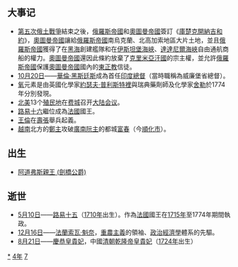 {{yearTOC|1774|清'''[[乾隆|乾隆]]三十九年'''；越南'''[[景興|景興]]三十五年'''；日本'''[[安永_(後桃園天皇)|安永]]三年'''}}
== 大事记 ==
*[[第五次俄土戰爭|第五次俄土戰爭]]結束之後，[[俄羅斯帝國|俄羅斯帝國]]和[[奧圖曼帝國|奧圖曼帝國]]簽訂《[[庫楚克開納吉和約|庫楚克開納吉和約]]》，[[奧圖曼帝國|奧圖曼帝國]]讓給[[俄羅斯帝國|俄羅斯帝國]]南烏克蘭、北高加索地區大片土地，並且[[俄羅斯帝國|俄羅斯帝國]]獲得了在[[黑海|黑海]]創建艦隊和在[[伊斯坦堡海峽|伊斯坦堡海峽]]、[[達達尼爾海峽|達達尼爾海峽]]自由通航商船的權力。[[奧圖曼帝國|奧圖曼帝國]]還因此條約放棄了[[克里米亞汗國|克里米亞汗國]]的宗主權，並允許[[俄羅斯帝國|俄羅斯帝國]]保護[[奧圖曼帝國|奧圖曼帝國]]國內的[[東正教|東正教]]信徒。
*[[10月20日|10月20日]]——[[華倫·黑斯廷斯|華倫·黑斯廷斯]]成為首任[[印度總督|印度總督]]（當時職稱為威廉堡省總督）。
*[[氧|氧]]元素是由英國化學家[[約瑟夫·普利斯特裡|約瑟夫·普利斯特裡]]與瑞典藥劑師及化學家[[舍勒|舍勒]]於1774年分別發現。
*[[北美|北美]]13个[[殖民地|殖民地]]在[[費城|费城]]召开[[大陆会议|大陆会议]]。
*[[路易十六|路易十六]]繼位成為[[法國|法國]]國王。
*[[王倫_(清)|王倫]]在[[壽張|壽張]]舉兵起義。
*[[越南|越南]]北方的[[鄭主|鄭主]]攻破[[阮主|廣南阮主]]的都城[[富春|富春]]（今[[順化市|順化市]]）。

== 出生 ==
* [[阿道弗斯親王_(劍橋公爵)|阿道弗斯親王 (劍橋公爵)]]

== 逝世 ==
{{Wikisource year mention}}
* [[5月10日|5月10日]]——[[路易十五|路易十五]]（[[1710年|1710年]]出生）。作為[[法國|法國]]國王在[[1715年|1715年]]至1774年期間執政。
* [[12月16日|12月16日]]——[[法蘭索瓦·魁奈|法蘭索瓦·魁奈]]，[[重農主義|重農主義]]的領袖、[[政治經濟學|政治經濟學]]體系的先驅。
*[[8月21日|8月21日]]——[[慶恭皇貴妃|慶恭皇貴妃]]，中國[[清朝|清朝]][[乾隆帝|乾隆帝]][[皇貴妃|皇貴妃]]（[[1724年|1724年]]出生）

[[Category:1774年|*]]
[[Category:1770年代|4年]]
[[Category:18世纪各年|7]]